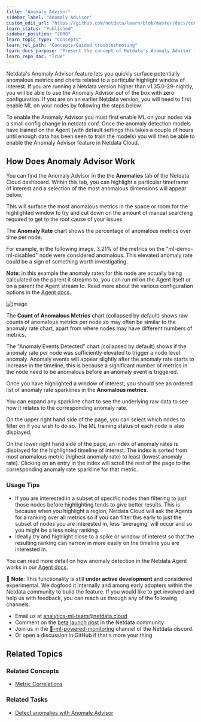 ```yaml
---
title: "Anomaly Advisor"
sidebar_label: "Anomaly Advisor"
custom_edit_url: "https://github.com/netdata/learn/blob/master/docs/concepts/machine-learning/anomaly-advisor.md"
learn_status: "Published"
sidebar_position: "2000"
learn_topic_type: "Concepts"
learn_rel_path: "Concepts/Guided troubleshooting"
learn_docs_purpose: "Present the concept of Netdata's Anomaly Advisor feature, it's purpose and use cases"
learn_repo_doc: "True"
---
```



Netdata's Anomaly Advisor feature lets you quickly surface potentially anomalous metrics and charts related to a particular highlight window of interest. 
If you are running a Netdata version higher than v1.35.0-29-nightly, you will be able to use the Anomaly Advisor out of the box with zero configuration. If you 
are on an earlier Netdata version, you will need to first enable ML on your nodes by following the steps below.

To enable the Anomaly Advisor you must first enable ML on your nodes via a small config change in netdata.conf. Once the anomaly detection models have trained 
on the Agent (with default settings this takes a couple of hours until enough data has been seen to train the models) you will then be able to enable the Anomaly 
Advisor feature in Netdata Cloud.
 
## How Does Anomaly Advisor Work

You can find the Anomaly Advisor in the the **Anomalies** tab of the Netdata Cloud dashboard. Within this tab, you can highlight a particular timeframe 
of interest and a selection of the most anomalous dimensions will appear below. 

This will surface the most anomalous metrics in the space or room for the highlighted window to try and cut down on the amount of manual searching required 
to get to the root cause of your issues.

The **Anomaly Rate** chart shows the percentage of anomalous metrics over time per node. 

For example, in the following image, 3.21% of the metrics on the "ml-demo-ml-disabled" node were considered anomalous. This elevated anomaly rate could be a 
sign of something worth investigating.

**Note**: in this example the anomaly rates for this node are actually being calculated on the parent it streams to, you can run ml on the Agent itselt or 
on a parent the Agent stream to. Read more about the various configuration options in the [Agent docs](https://github.com/netdata/netdata/blob/master/ml/README.md).

![image](https://user-images.githubusercontent.com/2178292/164428307-6a86989a-611d-47f8-a673-911d509cd954.png)

The **Count of Anomalous Metrics** chart (collapsed by default) shows raw counts of anomalous metrics per node so may often be similar to the anomaly rate chart, 
apart from where nodes may have different numbers of metrics.

The "Anomaly Events Detected" chart (collapsed by default) shows if the anomaly rate per node was sufficiently elevated to trigger a node level anomaly. Anomaly events will appear slightly after the anomaly rate starts to increase in the timeline, this is because a significant number of metrics in the node need to be anomalous before an anomaly event is triggered.

Once you have highlighted a window of interest, you should see an ordered list of anomaly rate sparklines in the **Anomalous metrics**.

You can expand any sparkline chart to see the underlying raw data to see how it relates to the corresponding anomaly rate.

On the upper right hand side of the page, you can select which nodes to filter on if you wish to do so. The ML training status of each node is also displayed. 

On the lower right hand side of the page, an index of anomaly rates is displayed for the highlighted timeline of interest. The index is sorted from most anomalous 
metric (highest anomaly rate) to least (lowest anomaly rate). Clicking on an entry in the index will scroll the rest of the page to the corresponding anomaly rate 
sparkline for that metric.

### Usage Tips

- If you are interested in a subset of specific nodes then filtering to just those nodes before highlighting tends to give better results. This is because when 
you highlight a region, Netdata Cloud will ask the Agents for a ranking over all metrics so if you can filter this early to just the subset of nodes you are 
interested in, less 'averaging' will occur and so you might be a less noisy ranking.
- Ideally try and highlight close to a spike or window of interest so that the resulting ranking can narrow in more easily on the timeline you are interested in.

You can read more detail on how anomaly detection in the Netdata Agent works in our [Agent docs](https://github.com/netdata/netdata/blob/master/ml/README.md).

🚧 **Note**: This functionality is still **under active development** and considered experimental. We dogfood it internally and among early adopters within the 
Netdata community to build the feature. If you would like to get involved and help us with feedback, you can reach us through any of the following channels:
- Email us at analytics-ml-team@netdata.cloud
- Comment on the [beta launch post](https://community.netdata.cloud/t/anomaly-advisor-beta-launch/2717) in the Netdata community
- Join us in the [🤖-ml-powered-monitoring](https://discord.gg/4eRSEUpJnc) channel of the Netdata discord.
- Or open a discussion in GitHub if that's more your thing

## Related Topics

### Related Concepts
- [Metric Correlations](https://github.com/netdata/netdata/blob/master/docs/concepts/guided-troubleshooting/metric-correlations.md)

### Related Tasks

- [Detect anomalies with Anomaly Advisor ](https://github.com/netdata/netdata/blob/master/docs/tasks/operations/detect-anomalies-with-anomaly-advisor.md)
